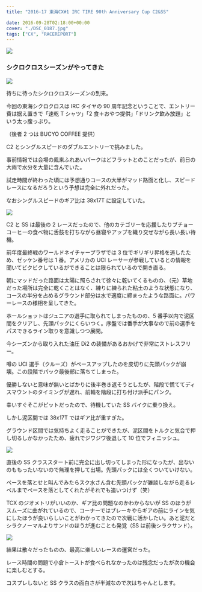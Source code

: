 ---
title: "2016-17 東海CX#1 IRC TIRE 90th Anniversary Cup C2&SS"

date: 2016-09-28T02:18:00+00:00
cover: "./DSC_0187.jpg"
tags: ["CX", "RACEREPORT"]
---

![ ](./DSC_0187.jpg)

### シクロクロスシーズンがやってきた

![ ](./DSC_0182.jpg)

待ちに待ったシクロクロスシーズンの到来。

今回の東海シクロクロスは IRC タイヤの 90 周年記念ということで、エントリー費は据え置きで「速乾 T シャツ」「2 食＋おやつ提供」「ドリンク飲み放題」という太っ腹っぶり。

（後者 2 つは BUCYO COFFEE 提供）

C2 とシングルスピードのダブルエントリーで挑みました。

事前情報では会場の鳳来ふれあいパークはどフラットとのことだったが、前日の大雨で水分を大量に含んでいた。

試走時間が終わった頃には予想通りコースの大半がマッド路面と化し、スピードレースになるだろうという予想は完全に外れだった。

なおシングルスピードのギア比は 38x17T に設定していた。

![ ](./14492564_1277058882326628_6391066786897352657_n.jpg)

C2 と SS は最後の 2 レースだったので、他のカテゴリーを応援したりブチョーコーヒーの食べ物に舌鼓を打ちながら昼寝やアップを織り交ぜながら長い長い待機。

前年度最終戦のワールドネイチャープラザでは 3 位でギリギリ昇格を逃したため、ゼッケン番号は 1 番。アメリカの UCI レーサーが参戦しているとの情報を聞いてビクビクしているができることは限られているので開き直る。

朝にマッドだった路面は太陽に照らされて徐々に乾いてくるものの、（元）草地だった場所は完全に乾くことはなく、練りに練られた粘土のような状態になり、コースの半分を占めるグラウンド部分は水で適度に締まったような路面に。パワーレースの様相を呈してきた。

ホールショットはジュニアの選手に取られてしまったものの、5 番手以内で泥区間をクリアし、先頭パックにくらいつく。序盤では番手が大事なので前の選手をパスできるライン取りを意識しつつ展開。

今シーズンから取り入れた油圧 Di2 の装備があるおかげで非常にストレスフリー。

噂の UCI 選手（クルーズ）がペースアップしたのを皮切りに先頭パックが崩壊。この段階でパック最後部に落ちてしまった。

優勝しないと意味が無いとばかりに後半巻き返そうとしたが、階段で慌ててディスマウントのタイミングが遅れ、前輪を階段に打ち付け派手にパンク。

幸いすぐそこがピットだったので、待機していた SS バイクに乗り換え。

しかし泥区間では 38x17T ではギア比が重すぎた。

グラウンド区間では気持ちよく走ることができたが、泥区間をトルクと気合で押し切るしかなかったため、疲れでジワジワ後退して 10 位でフィニッシュ。

![ ](./dsc_6601_29309652753_o.jpg)

直後の SS クラススタート前に完全に出し切ってしまった形になったが、出ないのももったいないので無理を押して出場。先頭パックには全くついていけない。

ペースを落とせと叫んでみたらスク水さん含む先頭パックが雑談しながら走るレベルまでペースを落としてくれたがそれでも追いつけず（笑）

TCX のジオメトリがいいのか、ギア比の問題なのかわからないが SS のほうがスムーズに曲がれているので、コーナーではブレーキやらギアの前にラインを気にしたほうが良いらしいことがわかってきたので次戦に活かしたい。あと泥だとシラクノーマルよりサンドのほうが進むことも発覚（SS は前後シラクサンド）。

![ ](./29945540765_a498054b1d_k.jpg)

結果は散々だったものの、最高に楽しいレースの運営だった。

レース時間の問題で小倉トーストが食べられなかったのは残念だったが次の機会に楽しむとする。

コスプレしないと SS クラスの面白さが半減なので次はちゃんとします。

<LinkBox isAmazonLink url="https://www.amazon.co.jp/dp/B00PSJEUZE/" />
